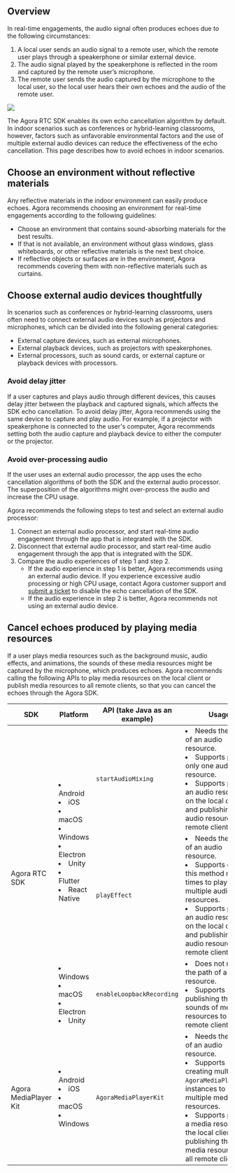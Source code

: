 ## Overview

In real-time engagements, the audio signal often produces echoes due to the following circumstances:

1. A local user sends an audio signal to a remote user, which the remote user plays through a speakerphone or similar external device.
2. The audio signal played by the speakerphone is reflected in the room and captured by the remote user’s microphone.
3. The remote user sends the audio captured by the microphone to the local user, so the local user hears their own echoes and the audio of the remote user.

![](https://web-cdn.agora.io/docs-files/1626951614156)

The Agora RTC SDK enables its own echo cancellation algorithm by default. In indoor scenarios such as conferences or hybrid-learning classrooms, however, factors such as unfavorable environmental factors and the use of multiple external audio devices can reduce the effectiveness of the echo cancellation. This page describes how to avoid echoes in indoor scenarios.

## Choose an environment without reflective materials

Any reflective materials in the indoor environment can easily produce echoes. Agora recommends choosing an environment for real-time engagements according to the following guidelines:

- Choose an environment that contains sound-absorbing materials for the best results.
- If that is not available, an environment without glass windows, glass whiteboards, or other reflective materials is the next best choice.
- If reflective objects or surfaces are in the environment, Agora recommends covering them with non-reflective materials such as curtains.

## Choose external audio devices thoughtfully

In scenarios such as conferences or hybrid-learning classrooms, users often need to connect external audio devices such as projectors and microphones, which can be divided into the following general categories:

- External capture devices, such as external microphones.
- External playback devices, such as projectors with speakerphones.
- External processors, such as sound cards, or external capture or playback devices with processors.

### Avoid delay jitter

If a user captures and plays audio through different devices, this causes delay jitter between the playback and captured signals, which affects the SDK echo cancellation. To avoid delay jitter, Agora recommends using the same device to capture and play audio. For example, if a projector with speakerphone is connected to the user's computer, Agora recommends setting both the audio capture and playback device to either the computer or the projector.

### Avoid over-processing audio

If the user uses an external audio processor, the app uses the echo cancellation algorithms of both the SDK and the external audio processor. The superposition of the algorithms might over-process the audio and increase the CPU usage.

Agora recommends the following steps to test and select an external audio processor:

1. Connect an external audio processor, and start real-time audio engagement through the app that is integrated with the SDK.
2. Disconnect that external audio processor, and start real-time audio engagement through the app that is integrated with the SDK.
3. Compare the audio experiences of step 1 and step 2.
   - If the audio experience in step 1 is better, Agora recommends using an external audio device. If you experience excessive audio processing or high CPU usage, contact Agora customer support and [submit a ticket](https://agora-ticket.agora.io/) to disable the echo cancellation of the SDK.
   - If the audio experience in step 2 is better, Agora recommends not using an external audio device.

## Cancel echoes produced by playing media resources

If a user plays media resources such as the background music, audio effects, and animations, the sounds of these media resources might be captured by the microphone, which produces echoes. Agora recommends calling the following APIs to play media resources on the local client or publish media resources to all remote clients, so that you can cancel the echoes through the Agora SDK.

<table>
    <thead>
        <th width="24%">SDK</th>
        <th width="18%">Platform</th>
        <th width="23%">API (take Java as an example)</th>
        <th width="35%">Usage</th>
    </thead>
    <tr>
        <td rowspan="3">Agora RTC SDK</td>
        <td rowspan="2"><li>Android</li><li>iOS</li><li>macOS</li><li>Windows</li><li>Electron</li><li>Unity</li><li>Flutter</li><li>React Native</li></td>
        <td><code>startAudioMixing</code></td>
        <td><li>Needs the path of an audio resource.</li><li>Supports playing only one audio resource.</li><li>Supports playing an audio resource on the local client and publishing the audio resource to all remote clients.</li></td>
    </tr>
    <tr>
        <td><code>playEffect</code></td>
        <td><li>Needs the path of an audio resource.</li><li>Supports calling this method multiple times to play multiple audio resources.</li><li>Supports playing an audio resource on the local client and publishing the audio resource to all remote clients.</li></td>
    </tr>
    <tr>
        <td><li>Windows</li><li>macOS</li><li>Electron</li><li>Unity</li></td>
        <td><code>enableLoopbackRecording</code></td>
        <td><li>Does not need the path of a media resource.</li><li>Supports publishing the sounds of media resources to all remote clients.</li></td>
    </tr>
    <tr>
        <td>Agora MediaPlayer Kit</td>
        <td><li>Android</li><li>iOS</li><li>macOS</li><li>Windows</li></td>
        <td><code>AgoraMediaPlayerKit</code></td>
        <td><li>Needs the path of an audio resource.</li><li>Supports creating multiple <code>AgoraMediaPlayerKit</code> instances to play multiple media resources.</li><li>Supports playing a media resource on the local client and publishing the media resource to all remote clients.</li></td>
    </tr>
</table>